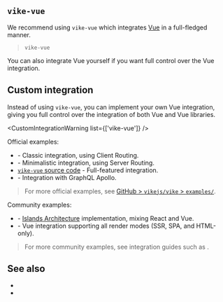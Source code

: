
## `vike-vue`

We recommend using <Link href="/vike-vue">`vike-vue`</Link> which integrates [Vue](https://vuejs.org) in a full-fledged manner.

> <UseBati>`vike-vue`</UseBati>

You can also <Link href="#custom-integration">integrate Vue yourself</Link> if you want full control over the Vue integration.


## Custom integration

Instead of using <Link href="/vike-vue">`vike-vue`</Link>, you can implement your own Vue integration, giving you full control over the integration of both Vue and Vue libraries.

<CustomIntegrationWarning list={['vike-vue']} />

Official examples:
 - <Link href="/boilerplates/boilerplate-vue-ts" /> - Classic integration, using <Link href="/client-routing">Client Routing</Link>.
 - <Link href="/examples/vue-minimal" /> - Minimalistic integration, using <Link href="/server-routing">Server Routing</Link>.
 - [`vike-vue` source code](https://github.com/vikejs/vike-vue/tree/main/packages/vike-vue) - Full-featured integration.
 - <Link href="/examples/graphql-apollo-vue" /> - Integration with GraphQL Apollo.

> For more official examples, see [GitHub > `vikejs/vike` > `examples/`](https://github.com/vikejs/vike/tree/main/examples).

Community examples:
 - <Example timestamp="2023.12" repo="luisfloat/vike-island-example" /> - [Islands Architecture](https://jasonformat.com/islands-architecture/) implementation, mixing React and Vue.
 - <Example timestamp="2022.08" repo="AaronBeaudoin/vite-plugin-ssr-example" /> - Vue integration supporting all <Link href="/render-modes">render modes</Link> (SSR, SPA, and HTML-only).

> For more community examples, see integration guides such as <Link href="/vue-query" />.


## See also

 - <Link href="/react" />
 - <Link href="/solid" />
